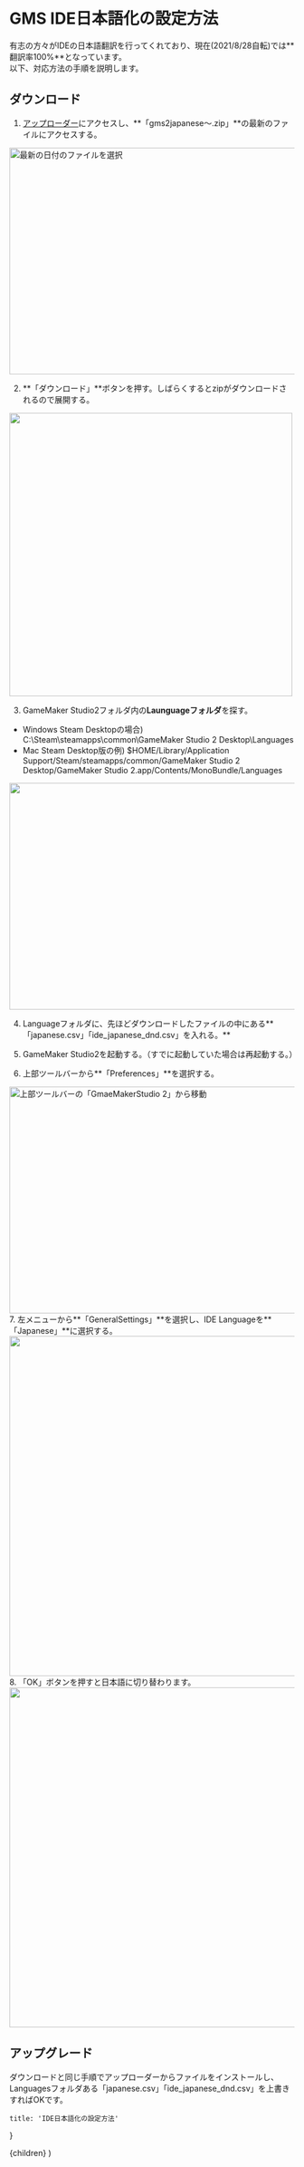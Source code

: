 
# GMS IDE日本語化の設定方法

有志の方々がIDEの日本語翻訳を行ってくれており、現在(2021/8/28自転)では**翻訳率100%**となっています。  
以下、対応方法の手順を説明します。

## ダウンロード
1. [アップローダー](https://ux.getuploader.com/gamemaker2/)にアクセスし、**「gms2japanese～.zip」**の最新のファイルにアクセスする。
<Image src="/transition_ide/uploader_0.png" width="800" height="400" alt="最新の日付のファイルを選択" />

2. **「ダウンロード」**ボタンを押す。しばらくするとzipがダウンロードされるので展開する。
<Image src="/transition_ide/uploader_1.png" width="500" height="500" alt="" />

3. GameMaker Studio2フォルダ内の**Launguageフォルダ**を探す。 

- Windows Steam Desktopの場合)  C:\Steam\steamapps\common\GameMaker Studio 2 Desktop\Languages  
- Mac Steam Desktop版の例)  $HOME/Library/Application Support/Steam/steamapps/common/GameMaker Studio 2 Desktop/GameMaker Studio 2.app/Contents/MonoBundle/Languages  
<Image src="/transition_ide/file.png" width="800" height="400" alt="" />

4. Languageフォルダに、先ほどダウンロードしたファイルの中にある**「japanese.csv」「ide_japanese_dnd.csv」を入れる。**

5. GameMaker Studio2を起動する。（すでに起動していた場合は再起動する。）

6. 上部ツールバーから**「Preferences」**を選択する。
<Image src="/transition_ide/gms_0.png" width="800" height="400" alt="上部ツールバーの「GmaeMakerStudio 2」から移動" />
7. 左メニューから**「GeneralSettings」**を選択し、IDE Languageを**「Japanese」**に選択する。
<Image src="/transition_ide/gms_1.png" width="800" height="600" alt="" />
8. 「OK」ボタンを押すと日本語に切り替わります。
<Image src="/transition_ide/gms_2.png"  width="800" height="600" alt="" />

## アップグレード
ダウンロードと同じ手順でアップローダーからファイルをインストールし、
Languagesフォルダある「japanese.csv」「ide_japanese_dnd.csv」を上書きすればOKです。

    title: 'IDE日本語化の設定方法'
}

  <Layer meta={meta}>
    {children}
  </Layer>
)